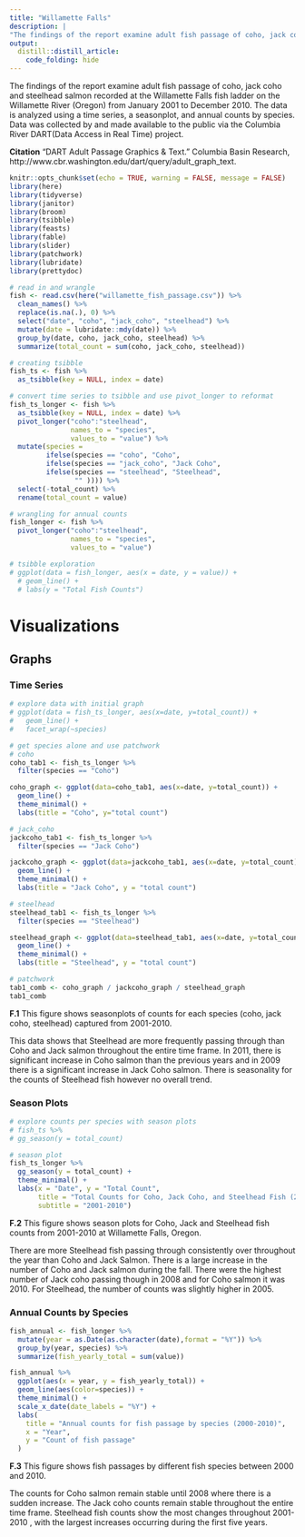```yaml
---
title: "Willamette Falls"
description: | 
"The findings of the report examine adult fish passage of coho, jack coho and steelhead salmon recorded at the Willamette Falls fish ladder on the Willamette River (Oregon) from January 2001 to December 2010. The data is analyzed using a time series, a seasonplot, and annual counts by species. Data was collected by and made available to the public via the Columbia River DART(Data Access in Real Time) project." 
output: 
  distill::distill_article:
    code_folding: hide
---
```


  The findings of the report examine adult fish passage of coho, jack coho and steelhead salmon recorded at the Willamette Falls fish ladder on the Willamette River (Oregon) from January 2001 to December 2010. The data is analyzed using a time series, a seasonplot, and annual counts by species. Data was collected by and made available to the public via the Columbia River DART(Data Access in Real Time) project.
  
**Citation**
"DART Adult Passage Graphics & Text." Columbia Basin Research, http://www.cbr.washington.edu/dart/query/adult_graph_text. 


```r
knitr::opts_chunk$set(echo = TRUE, warning = FALSE, message = FALSE)
library(here)
library(tidyverse)
library(janitor)
library(broom)
library(tsibble)
library(feasts)
library(fable)
library(slider)
library(patchwork)
library(lubridate)
library(prettydoc)

```

```r
# read in and wrangle 
fish <- read.csv(here("willamette_fish_passage.csv")) %>% 
  clean_names() %>% 
  replace(is.na(.), 0) %>%
  select("date", "coho", "jack_coho", "steelhead") %>% 
  mutate(date = lubridate::mdy(date)) %>% 
  group_by(date, coho, jack_coho, steelhead) %>% 
  summarize(total_count = sum(coho, jack_coho, steelhead))

```


```r
# creating tsibble
fish_ts <- fish %>% 
  as_tsibble(key = NULL, index = date)
```


```r
# convert time series to tsibble and use pivot_longer to reformat
fish_ts_longer <- fish %>% 
  as_tsibble(key = NULL, index = date) %>% 
  pivot_longer("coho":"steelhead",
               names_to = "species",
               values_to = "value") %>% 
  mutate(species = 
         ifelse(species == "coho", "Coho",
         ifelse(species == "jack_coho", "Jack Coho", 
         ifelse(species == "steelhead", "Steelhead", 
                "" )))) %>% 
  select(-total_count) %>% 
  rename(total_count = value)
```


```r
# wrangling for annual counts
fish_longer <- fish %>% 
  pivot_longer("coho":"steelhead",
               names_to = "species",
               values_to = "value")
```

```r
# tsibble exploration
# ggplot(data = fish_longer, aes(x = date, y = value)) +
  # geom_line() +
  # labs(y = "Total Fish Counts")
```

# Visualizations

## Graphs {.tabset}

### Time Series
```r
# explore data with initial graph
# ggplot(data = fish_ts_longer, aes(x=date, y=total_count)) +
#   geom_line() +
#   facet_wrap(~species)
```

```r
# get species alone and use patchwork
# coho
coho_tab1 <- fish_ts_longer %>% 
  filter(species == "Coho")

coho_graph <- ggplot(data=coho_tab1, aes(x=date, y=total_count)) +
  geom_line() +
  theme_minimal() +
  labs(title = "Coho", y="total count")

```


```r
# jack_coho
jackcoho_tab1 <- fish_ts_longer %>% 
  filter(species == "Jack Coho")

jackcoho_graph <- ggplot(data=jackcoho_tab1, aes(x=date, y=total_count)) +
  geom_line() +
  theme_minimal() +
  labs(title = "Jack Coho", y = "total count")
```


```r
# steelhead
steelhead_tab1 <- fish_ts_longer %>% 
  filter(species == "Steelhead")

steelhead_graph <- ggplot(data=steelhead_tab1, aes(x=date, y=total_count)) +
  geom_line() +
  theme_minimal() +
  labs(title = "Steelhead", y = "total count")
```

```r
# patchwork
tab1_comb <- coho_graph / jackcoho_graph / steelhead_graph
tab1_comb
```

**F.1** This figure shows seasonplots of counts for each species (coho, jack coho, steelhead) captured from 2001-2010.

This data shows that Steelhead are more frequently passing through than Coho and Jack salmon throughout the entire time frame.  In 2011, there is significant increase in Coho salmon than the previous years and in 2009 there is a significant increase in Jack Coho salmon. There is seasonality for the counts of Steelhead fish however no overall trend.  

### Season Plots


```r
# explore counts per species with season plots
# fish_ts %>%
# gg_season(y = total_count)
```


```r
# season plot
fish_ts_longer %>% 
  gg_season(y = total_count) +
  theme_minimal() +
  labs(x = "Date", y = "Total Count", 
       title = "Total Counts for Coho, Jack Coho, and Steelhead Fish (2001-2010)",
       subtitle = "2001-2010")
```
**F.2** This figure shows season plots for Coho, Jack and Steelhead fish counts from 2001-2010 at Willamette Falls, Oregon.  

There are more Steelhead fish passing through consistently over throughout the year than Coho and Jack Salmon.  There is a large increase in the number of Coho and Jack salmon during the fall.  There were the highest number of Jack coho passing though in 2008 and for Coho salmon it was 2010.  For Steelhead, the number of counts was slightly higher in 2005.  


### Annual Counts by Species

```r
fish_annual <- fish_longer %>% 
  mutate(year = as.Date(as.character(date),format = "%Y")) %>%
  group_by(year, species) %>% 
  summarize(fish_yearly_total = sum(value))
```


```r
fish_annual %>% 
  ggplot(aes(x = year, y = fish_yearly_total)) +
  geom_line(aes(color=species)) +
  theme_minimal() +
  scale_x_date(date_labels = "%Y") +
  labs(
    title = "Annual counts for fish passage by species (2000-2010)",
    x = "Year",
    y = "Count of fish passage"
  )
```

**F.3** This figure shows fish passages by different fish species between 2000 and 2010.

The counts for Coho salmon remain stable until 2008 where there is a sudden increase.  The Jack coho counts remain stable throughout the entire time frame.  Steelhead fish counts show the most changes throughout 2001-2010 , with the largest increases occurring during the first five years.




